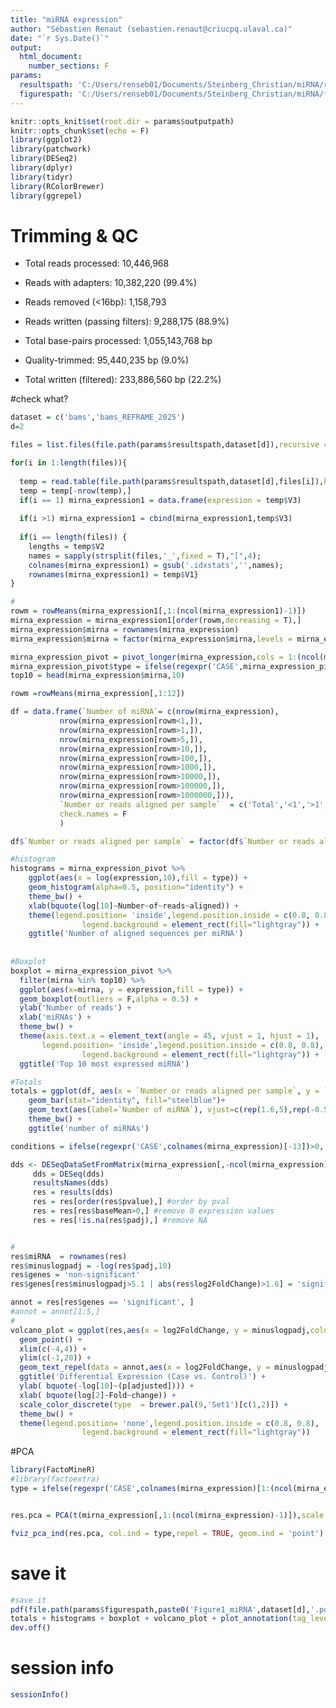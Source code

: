 ---
title: "miRNA expression"
author: "Sébastien Renaut (sebastien.renaut@criucpq.ulaval.ca)"
date: "`r Sys.Date()`"
output:
  html_document:
    number_sections: F
params:
  resultspath: 'C:/Users/renseb01/Documents/Steinberg_Christian/miRNA/results/'
  figurespath: 'C:/Users/renseb01/Documents/Steinberg_Christian/miRNA/figures'
---



```{r setup, include=FALSE}
knitr::opts_knit$set(root.dir = params$outputpath)
knitr::opts_chunk$set(echo = F)
library(ggplot2)
library(patchwork)
library(DESeq2)
library(dplyr)
library(tidyr)
library(RColorBrewer)
library(ggrepel)
```


# Trimming & QC
  * Total reads processed:              10,446,968
  * Reads with adapters:                10,382,220 (99.4%)
  * Reads removed (<16bp):              1,158,793
  * Reads written (passing filters):    9,288,175 (88.9%)

  * Total base-pairs processed:         1,055,143,768 bp
  * Quality-trimmed:                    95,440,235 bp (9.0%)
  * Total written (filtered):           233,886,560 bp (22.2%)
  
  
  
#check what? 
```{r data}
dataset = c('bams','bams_REFRAME_2025')
d=2

files = list.files(file.path(params$resultspath,dataset[d]),recursive = TRUE,pattern = 'idxstats$')

for(i in 1:length(files)){
  
  temp = read.table(file.path(params$resultspath,dataset[d],files[i]),header =F)
  temp = temp[-nrow(temp),]
  if(i == 1) mirna_expression1 = data.frame(expression = temp$V3)
  
  if(i >1) mirna_expression1 = cbind(mirna_expression1,temp$V3)
      
  if(i == length(files)) {
    lengths = temp$V2
    names = sapply(strsplit(files,'_',fixed = T),"[",4);
    colnames(mirna_expression1) = gsub('.idxstats','',names);
    rownames(mirna_expression1) = temp$V1}
} 

#
rowm = rowMeans(mirna_expression1[,1:(ncol(mirna_expression1)-1)])
mirna_expression = mirna_expression1[order(rowm,decreasing = T),]
mirna_expression$mirna = rownames(mirna_expression)
mirna_expression$mirna = factor(mirna_expression$mirna,levels = mirna_expression$mirna)

mirna_expression_pivot = pivot_longer(mirna_expression,cols = 1:(ncol(mirna_expression1)-1),values_to = 'expression')
mirna_expression_pivot$type = ifelse(regexpr('CASE',mirna_expression_pivot$name)>0,'CASE','CONTROL')
top10 = head(mirna_expression$mirna,10)

rowm =rowMeans(mirna_expression[,1:12])

df = data.frame(`Number of miRNA`= c(nrow(mirna_expression),
           nrow(mirna_expression[rowm<1,]),                          
           nrow(mirna_expression[rowm>1,]),
           nrow(mirna_expression[rowm>5,]),
           nrow(mirna_expression[rowm>10,]),
           nrow(mirna_expression[rowm>100,]),
           nrow(mirna_expression[rowm>1000,]),
           nrow(mirna_expression[rowm>10000,]),
           nrow(mirna_expression[rowm>100000,]),
           nrow(mirna_expression[rowm>1000000,])),
           `Number or reads aligned per sample`  = c('Total','<1','>1','>5','>10','>100','>1k','>10k','>100k','>1M'),
           check.names = F
           )

df$`Number or reads aligned per sample` = factor(df$`Number or reads aligned per sample`, levels = c('Total','<1','>1','>5','>10','>100','>1k','>10k','>100k','>1M'))
```


```{r plots}
#histogram
histograms = mirna_expression_pivot %>% 
    ggplot(aes(x = log(expression,10),fill = type)) + 
    geom_histogram(alpha=0.5, position="identity") +
    theme_bw() +
    xlab(bquote(log[10]~Number~of~reads~aligned)) +
    theme(legend.position= 'inside',legend.position.inside = c(0.8, 0.8),
                legend.background = element_rect(fill="lightgray")) +
    ggtitle('Number of aligned sequences per miRNA')
  
 
#Boxplot
boxplot = mirna_expression_pivot %>%
  filter(mirna %in% top10) %>%
  ggplot(aes(x=mirna, y = expression,fill = type)) + 
  geom_boxplot(outliers = F,alpha = 0.5) +
  ylab('Number of reads') +
  xlab('miRNAs') +
  theme_bw() +
  theme(axis.text.x = element_text(angle = 45, vjust = 1, hjust = 1),
       legend.position= 'inside',legend.position.inside = c(0.8, 0.8),
                legend.background = element_rect(fill="lightgray")) +
  ggtitle('Top 10 most expressed miRNA') 

#Totals
totals = ggplot(df, aes(x = `Number or reads aligned per sample`, y = `Number of miRNA`)) +
    geom_bar(stat="identity", fill="steelblue")+
    geom_text(aes(label=`Number of miRNA`), vjust=c(rep(1.6,5),rep(-0.5,5)), color=c(rep("white",5),rep('black',5)), size=3.5)+
    theme_bw() +
    ggtitle('number of miRNAs')
```


```{r degs}
conditions = ifelse(regexpr('CASE',colnames(mirna_expression)[-13])>0,'CASE','CONTROL') 

dds <- DESeqDataSetFromMatrix(mirna_expression[,-ncol(mirna_expression)], DataFrame(conditions), ~ conditions)
     dds = DESeq(dds)
     resultsNames(dds)
     res = results(dds)
     res = res[order(res$pvalue),] #order by pval
     res = res[res$baseMean>0,] #remove 0 expression values
     res = res[!is.na(res$padj),] #remove NA


#
res$miRNA  = rownames(res)     
res$minuslogpadj = -log(res$padj,10)
res$genes = 'non-significant'
res$genes[res$minuslogpadj>5.1 | abs(res$log2FoldChange)>1.6] = 'significant'

annot = res[res$genes == 'significant', ]
#annot = annot[1:5,]
#
volcano_plot = ggplot(res,aes(x = log2FoldChange, y = minuslogpadj,color = genes)) + 
  geom_point() +
  xlim(c(-4,4)) +
  ylim(c(-1,20)) +
  geom_text_repel(data = annot,aes(x = log2FoldChange, y = minuslogpadj,label = miRNA),color = 'black') +
  ggtitle('Differential Expression (Case vs. Control)') +
  ylab( bquote(-log[10]~(p[adjusted]))) +
  xlab( bquote(log[2]~Fold~change)) +
  scale_color_discrete(type  = brewer.pal(9,'Set1')[c(1,2)]) +
  theme_bw() +
  theme(legend.position= 'none',legend.position.inside = c(0.8, 0.8),
                legend.background = element_rect(fill="lightgray"))
```

#PCA
```{r PCA, message= T}
library(FactoMineR)
#library(factoextra)
type = ifelse(regexpr('CASE',colnames(mirna_expression)[1:(ncol(mirna_expression)-1)])>0,'CASE','CONTROL')


res.pca = PCA(t(mirna_expression[,1:(ncol(mirna_expression)-1)]),scale = T, graph = F,ncp = 50)

fviz_pca_ind(res.pca, col.ind = type,repel = TRUE, geom.ind = 'point')


```



# save it
```{r session, message= T}
#save it 
pdf(file.path(params$figurespath,paste0('Figure1_miRNA',dataset[d],'.pdf')),width = 12,height = 8)
totals + histograms + boxplot + volcano_plot + plot_annotation(tag_levels = 'A')
dev.off()
```


# session info 
```{r session, message= T}

sessionInfo()

```
     
     
